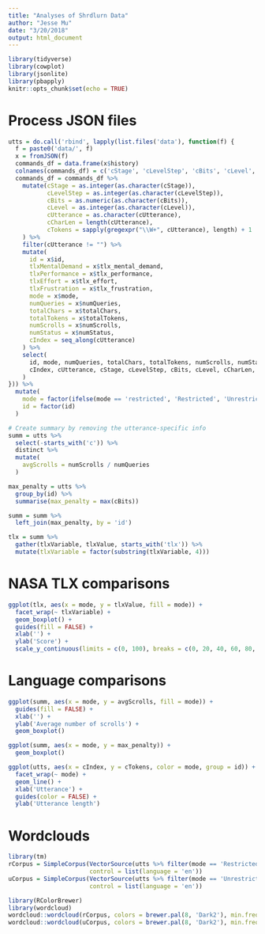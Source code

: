 ```yaml
---
title: "Analyses of Shrdlurn Data"
author: "Jesse Mu"
date: "3/20/2018"
output: html_document
---
```


```r
library(tidyverse)
library(cowplot)
library(jsonlite)
library(pbapply)
knitr::opts_chunk$set(echo = TRUE)
```

# Process JSON files

```r
utts = do.call('rbind', lapply(list.files('data'), function(f) {
  f = paste0('data/', f)
  x = fromJSON(f)
  commands_df = data.frame(x$history)
  colnames(commands_df) = c('cStage', 'cLevelStep', 'cBits', 'cLevel', 'cUtterance')
  commands_df = commands_df %>%
    mutate(cStage = as.integer(as.character(cStage)),
           cLevelStep = as.integer(as.character(cLevelStep)),
           cBits = as.numeric(as.character(cBits)),
           cLevel = as.integer(as.character(cLevel)),
           cUtterance = as.character(cUtterance),
           cCharLen = length(cUtterance),
           cTokens = sapply(gregexpr("\\W+", cUtterance), length) + 1
    ) %>%
    filter(cUtterance != "") %>%
    mutate(
      id = x$id,
      tlxMentalDemand = x$tlx_mental_demand,
      tlxPerformance = x$tlx_performance,
      tlxEffort = x$tlx_effort,
      tlxFrustration = x$tlx_frustration,
      mode = x$mode,
      numQueries = x$numQueries,
      totalChars = x$totalChars,
      totalTokens = x$totalTokens,
      numScrolls = x$numScrolls,
      numStatus = x$numStatus,
      cIndex = seq_along(cUtterance)
    ) %>%
    select(
      id, mode, numQueries, totalChars, totalTokens, numScrolls, numStatus, tlxMentalDemand, tlxPerformance, tlxEffort, tlxFrustration,
      cIndex, cUtterance, cStage, cLevelStep, cBits, cLevel, cCharLen, cTokens
    )
})) %>%
  mutate(
    mode = factor(ifelse(mode == 'restricted', 'Restricted', 'Unrestricted')),
    id = factor(id)
  )

# Create summary by removing the utterance-specific info
summ = utts %>%
  select(-starts_with('c')) %>%
  distinct %>%
  mutate(
    avgScrolls = numScrolls / numQueries
  )

max_penalty = utts %>%
  group_by(id) %>%
  summarise(max_penalty = max(cBits))

summ = summ %>%
  left_join(max_penalty, by = 'id')

tlx = summ %>%
  gather(tlxVariable, tlxValue, starts_with('tlx')) %>%
  mutate(tlxVariable = factor(substring(tlxVariable, 4)))
```

# NASA TLX comparisons

```r
ggplot(tlx, aes(x = mode, y = tlxValue, fill = mode)) +
  facet_wrap(~ tlxVariable) +
  geom_boxplot() +
  guides(fill = FALSE) +
  xlab('') +
  ylab('Score') +
  scale_y_continuous(limits = c(0, 100), breaks = c(0, 20, 40, 60, 80, 100))
```

# Language comparisons

```r
ggplot(summ, aes(x = mode, y = avgScrolls, fill = mode)) +
  guides(fill = FALSE) +
  xlab('') +
  ylab('Average number of scrolls') +
  geom_boxplot()
```

```r
ggplot(summ, aes(x = mode, y = max_penalty)) +
  geom_boxplot()
```

```r
ggplot(utts, aes(x = cIndex, y = cTokens, color = mode, group = id)) +
  facet_wrap(~ mode) +
  geom_line() +
  xlab('Utterance') +
  guides(color = FALSE) +
  ylab('Utterance length')
```

# Wordclouds

```r
library(tm)
rCorpus = SimpleCorpus(VectorSource(utts %>% filter(mode == 'Restricted') %>% .$cUtterance),
                       control = list(language = 'en'))
uCorpus = SimpleCorpus(VectorSource(utts %>% filter(mode == 'Unrestricted') %>% .$cUtterance),
                       control = list(language = 'en'))
```

```r
library(RColorBrewer)
library(wordcloud)
wordcloud::wordcloud(rCorpus, colors = brewer.pal(8, 'Dark2'), min.freq = 1)
wordcloud::wordcloud(uCorpus, colors = brewer.pal(8, 'Dark2'), min.freq = 1)
```


